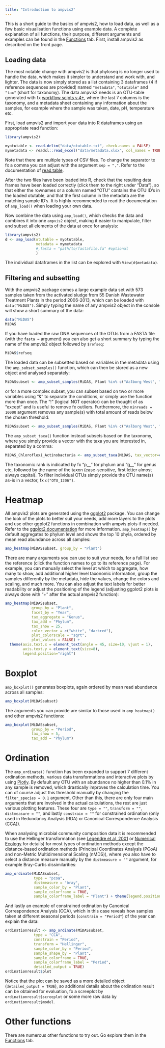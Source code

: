 ```yaml
---
title: "Introduction to ampvis2"
---
```


This is a short guide to the basics of ampvis2, how to load data, as well as a few basic visualisation functions using example data. A complete explanation of all functions, their purpose, different arguments and examples can be found in the [Functions](https://madsalbertsen.github.io/ampvis2/reference/index.html) tab. First, install ampvis2 as described on the front page.

## Loading data
The most notable change with ampvis2 is that phyloseq is no longer used to handle the data, which makes it simpler to understand and work with, and lighter. The data is now simply stored as a list containing 3 dataframes (4 if reference sequences are provided) named `"metadata"`, `"otutable"` and `"tax"` (short for taxonomy). The data ampvis2 needs is an OTU-table generated with fx [workflow scipts v.4+](https://github.com/MadsAlbertsen/16S-analysis/tree/master/data.generation), where the last 7 columns is the taxonomy, and a metadata sheet containing any information about the samples, for example where the sample was taken, date, pH, temperature etc.

First, load ampvis2 and import your data into R dataframes using an appropriate read function:

```r
library(ampvis2)
```

```r
myotutable <- read.delim("data/otutable.txt", check.names = FALSE) 
mymetadata <- readxl::read_excel("data/metadata.xlsx", col_names = TRUE)
```

Note that there are multiple types of CSV files. To change the separator to fx a comma you can adjust with the argument `sep = ","`. Refer to the documentation of [read.table](https://www.rdocumentation.org/packages/utils/versions/3.4.1/topics/read.table).

After the two files have been loaded into R, check that the resulting data frames have been loaded correctly (click them to the right under "Data"), so that either the rownames or a column named "OTU" contains the OTU ID's in the loaded otutable, and that the first column in the metadata are the matching sample ID's. It is highly recommended to read the documentation of `amp_load()` when loading your own data. 

Now combine the data using `amp_load()`, which checks the data and combines it into one `ampvis2` object, making it easier to manipulate, filter and subset all elements of the data at once for analysis:

```r
library(ampvis2)
d <- amp_load(otutable = myotutable,
              metadata = mymetadata
              #,fasta = "path/to/fastafile.fa" #optional
              )
```

The individual dataframes in the list can be explored with `View(d$metadata)`.

## Filtering and subsetting
With the ampvis2 package comes a large example data set with 573 samples taken from the activated sludge from 55 Danish Wastewater Treatment Plants in the period 2006-2013, which can be loaded with `data("MiDAS")`. Simply typing the name of any ampvis2 object in the console will show a short summary of the data:
```r
data("MiDAS")
MiDAS
```

If you have loaded the raw DNA sequences of the OTUs from a FASTA file (with the `fasta =` argument) you can also get a short summary by typing the name of the ampvis2 object followed by `$refseq`:

```r
MiDAS$refseq
```


The loaded data can be subsetted based on variables in the metadata using the `amp_subset_samples()` function, which can then be stored as a new object and analysed separately:
```r
MiDASsubset <- amp_subset_samples(MiDAS, Plant %in% c("Aalborg West", "Aalborg East"))
```

or for a more complex subset, you can subset based on two or more variables using "&" to separate the conditions, or simply use the function more than once. The "!" (logical NOT operator) can be thought of as "except" and is useful to remove fx outliers. Furthermore, the `minreads = 10000` argument removes any sample(s) with total amount of reads below the chosen threshold:

```r
MiDASsubset <- amp_subset_samples(MiDAS, Plant %in% c("Aalborg West", "Aalborg East") & !SampleID %in% c("16SAMP-749"), minreads = 10000)
```

The `amp_subset_taxa()` function instead subsets based on the taxonomy, where you simply provide a vector with the taxa you are interested in, separated by a comma:

```r
MiDAS_Chloroflexi_Actinobacteria <- amp_subset_taxa(MiDAS, tax_vector=c("p__Chloroflexi", "p__Actinobacteria"))
```

The taxonomic rank is indicated by fx "p__" for phylum and "g__" for genus etc, followed by the name of the taxon (case-sensitive, first letter almost always capital). To filter individual OTUs simply provide the OTU name(s) as-is in a vector, fx `c("OTU_1206")`.

# Heatmap
All ampvis2 plots are generated using the [ggplot2](http://ggplot2.tidyverse.org/) package. You can change the look of the plots to better suit your needs, add more layers to the plots and use other ggplot2 functions in combination with ampvis plots if needed. Refer to the [ggplot2 documentation](http://ggplot2.tidyverse.org/reference/index.html) for more information. `amp_heatmap()` by default aggregates to phylum level and shows the top 10 phyla, ordered by mean read abundance across all samples:

```r
amp_heatmap(MiDASsubset, group_by = "Plant")
```

There are many arguments you can use to suit your needs, for a full list see the reference (click the function names to go to its reference page). For example, you can manually select the level at which to aggregate, how many to show, add additional higher level taxonomic information, group the samples differently by the metadata, hide the values, change the colors and scaling, and much more. You can also adjust the text labels for better readability or adjust the positioning of the legend (adjusting ggplot2 plots is always done with "+" after the actual ampvis2 function):

```r
amp_heatmap(MiDASsubset,
            group_by = "Plant",
            facet_by = "Year",
            tax_aggregate = "Genus",
            tax_add = "Phylum",
            tax_show = 25,
            color_vector = c("white", "darkred"),
            plot_colorscale = "sqrt",
            plot_values = FALSE) +
  theme(axis.text.x = element_text(angle = 45, size=10, vjust = 1),
        axis.text.y = element_text(size=8),
        legend.position="right")
```

# Boxplot
`amp_boxplot()` generates boxplots, again ordered by mean read abundance across all samples:

```r
amp_boxplot(MiDASsubset)
```

The arguments you can provide are similar to those used in `amp_heatmap()` and other ampvis2 functions:

```r
amp_boxplot(MiDASsubset,
            group_by = "Period",
            tax_show = 5,
            tax_add = "Phylum")
```

# Ordination
The `amp_ordinate()` function has been expanded to support 7 different ordination methods, various data transformations and interactive plots by using [Plotly](https://plot.ly/). By default any OTU with an abundance no higher than 0.1% in any sample is removed, which drastically improves the calculation time. You can of course adjust this threshold manually by changing the `filter_species = 0.1` argument. Other than this, there are only four main arguments that are involved in the actual calculations, the rest are just various plotting features. These four are `type = ""`, `transform = ""`, `distmeasure = ""`, and lastly `constrain = ""` for constrained ordination (only used in Redundancy Analysis (RDA) or Canonical Correspondence Analysis (CCA)).

When analysing microbial community composition data it is recommended to use the Hellinger transformation (see [Legendre et al, 2001](https://doi.org/10.1007/s004420100716) or [Numerical Ecology](https://www.elsevier.com/books/numerical-ecology/legendre/978-0-444-53868-0) for details) for most types of ordination methods except the distance-based ordination methods (Principal Coordinates Analysis (PCoA) and non-Metric Multidimensional Scaling (nMDS)), where you also have to select a distance measure manually by the `distmeasure = ""` argument, for example Bray-Curtis dissimilarities:

```r
amp_ordinate(MiDASsubset, 
             type = "pcoa",
             distmeasure = "bray",
             sample_color_by = "Plant",
             sample_colorframe = TRUE,
             sample_colorframe_label = "Plant") + theme(legend.position = "blank")
```

And lastly an example of constrained ordination by Canonical Correspondence Analysis (CCA), which in this case reveals how samples taken at different seasonal periods (`constrain = "Period"`) of the year can explain the data:

```r
ordinationresult <- amp_ordinate(MiDASsubset, 
             type = "CCA",
             constrain = "Period",
             transform = "Hellinger",
             sample_color_by = "Period",
             sample_shape_by = "Plant",
             sample_colorframe = TRUE,
             sample_colorframe_label = "Period",
             detailed_output = TRUE)
ordinationresult$plot
```

Notice that the plot can be saved as a more detailed object (`detailed_output = TRUE`), so additional details about the ordination result can be obtained for evaluation, fx a screeplot by `ordinationresult$screeplot` or some more raw data by `ordinationresult$model`. 

# Other functions
There are numerous other functions to try out. Go explore them in the [Functions](../reference/index.html) tab.
